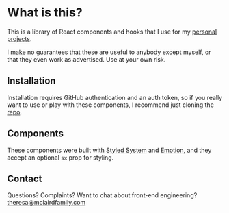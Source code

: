 
<Meta title="Documentation/Getting Started" />

# What is this?

This is a library of React components and hooks that I use for my <a href="https://www.mclairdfamily.com/">personal projects</a>.

I make no guarantees that these are useful to anybody except myself, or that they even work as advertised. Use at your own risk.

## Installation

Installation requires GitHub authentication and an auth token, so if you really want to use or play with these components, I recommend just cloning the <a href="https://github.com/theresamclaird/atomic">repo</a>.

## Components

These components were built with <a href="https://styled-system.com/">Styled System</a> and <a href="https://emotion.sh/docs/introduction">Emotion</a>, and they accept an optional `sx` prop for styling.

## Contact

Questions? Complaints? Want to chat about front-end engineering? theresa@mclairdfamily.com
